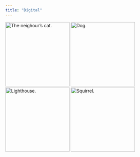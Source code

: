 ```yaml
---
title: "Digital"
---
```


:::{.lightbox-gallery}
![The neighour's cat.](https://storage.googleapis.com/blogs_josa/creative/drawings/digital/9AA5AEE3-95BE-4436-854A-75F10E3B6FD6 1.jpg){.lightbox width="200" group="my-gallery_1"}
![Dog.](https://storage.googleapis.com/blogs_josa/creative/drawings/digital/IMG_2493.jpg){.lightbox width="200" group="my-gallery_1"}
![Lighthouse.](https://storage.googleapis.com/blogs_josa/creative/drawings/digital/IMG_2494.jpg){.lightbox width="200" group="my-gallery_1"}
![Squirrel.](https://storage.googleapis.com/blogs_josa/creative/drawings/digital/IMG_2509.jpg){.lightbox width="200" group="my-gallery_1"}
:::
